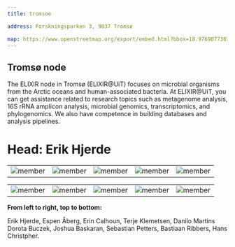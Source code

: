 ---
title: tromsoe

address: Forskningsparken 3, 9037 Tromsø

map: https://www.openstreetmap.org/export/embed.html?bbox=18.976907730102543%2C69.67869291552616%2C19.008107185363773%2C69.6881100456554&amp;layer=mapnik&amp;marker=69.68341%2C18.99766
---




## **Tromsø node**
The ELIXIR node in Tromsø (ELIXIR@UiT) focuses on microbial organisms from the Arctic oceans and human-associated bacteria. At ELIXIR@UiT, you can get assistance related to research topics such as metagenome analysis, 16S rRNA amplicon analysis, microbial genomics, transcriptomics, and phylogenomics. We also have competence in building databases and analysis pipelines.
<br />
# **Head: Erik Hjerde**

||||||
:-:|:-:|:-:|:-:|:-:
![member](/ELIXIR-NO/elixir-no-webpages/src/assets/people/erik-hjerde.png)  | ![member](/ELIXIR-NO/elixir-no-webpages/src/assets/people/espen-aaberg.png) | ![member](/src/assets/people/erin-calhoun.png) | ![member](/src/assets/people/terje-klemetsen.jpg) | ![member](/src/assets/people/Danilo.png)

||||||
:-:|:-:|:-:|:-:|:-:
![member](/src/assets/people/Dorota.jpg) | ![member](/src/assets/people/joshua-baskaran.jpeg) | ![member](/src/assets/people/sebastian-petters.jpg) | ![member](/src/assets/people/Bas.jpg) | ![member](/src/assets/people/HansChristpher.jpg)

**From left to right, top to bottom:**

Erik Hjerde, Espen Åberg, Erin Calhoun, Terje Klemetsen, Danilo Martins
Dorota Buczek, Joshua Baskaran, Sebastian Petters, Bastiaan Ribbers, Hans Christpher.